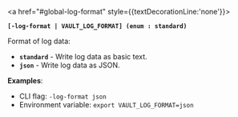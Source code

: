 <a id="global-log-format" />

<a href="#global-log-format" style={{textDecorationLine:'none'}}>

**`[-log-format | VAULT_LOG_FORMAT] (enum : standard)`**

</a>

Format of log data:

- **`standard`** - Write log data as basic text.
- **`json`** - Write log data as JSON.

**Examples**:

- CLI flag: `-log-format json`
- Environment variable: `export VAULT_LOG_FORMAT=json`